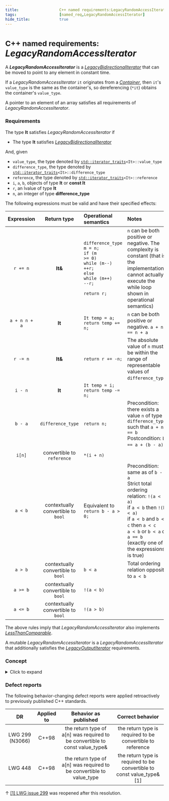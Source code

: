 ```yaml
---
title:                  C++ named requirements:LegacyRandomAccessIterator
tags:                   [named_req,LegacyRandomAccessIterator]
hide_title:             true
---
```



# <small>C++ named requirements:</small> *LegacyRandomAccessIterator*

A ***LegacyRandomAccessIterator*** is a [*LegacyBidirectionalIterator*](/docs/named_req/LegacyBidirectionalIterator) 
that can be moved to point to any element in constant time.

If a *LegacyRandomAccessIterator* `it` originates from a [*Container*](/docs/named_req/Container), 
then `it`'s `value_type` is the same as the container's, so dereferencing (`*it`) obtains the container's `value_type`.

A pointer to an element of an array satisfies all requirements of *LegacyRandomAccessIterator*.

### Requirements
The type **It** satisfies *LegacyRandomAccessIterator* if

* The type **It** satisfies [*LegacyBidirectionalIterator*](/docs/named_req/LegacyBidirectionalIterator)

And, given

* `value_type`, the type denoted by <code><a href="/docs/std/iterator/iterator_traits">std::iterator_traits</a>&lt;It&gt;::value_type</code>
* `difference_type`, the type denoted by <code><a href="/docs/std/iterator/iterator_traits">std::iterator_traits</a>&lt;It&gt;::difference_type</code>
* `reference`, the type denoted by <code><a href="/docs/std/iterator/iterator_traits">std::iterator_traits</a>&lt;It&gt;::reference</code>
* `i`, `a`, `b`, objects of type **It** or **const It**
* `r`, an lvalue of type **It**
* `n`, an integer of type **difference_type**

The following expressions must be valid and have their specified effects:

| **Expression** | **Return type**                      | **Operational semantics**                                                                                                            | **Notes**                                                                                                                                                                                                                                     |
|:--------------:|:------------------------------------:|:-------------------------------------------------------------------------------------------------------------------------------------|:----------------------------------------------------------------------------------------------------------------------------------------------------------------------------------------------------------------------------------------------|
| `r += n`       | **It&**                              | <code>difference_type m = n;  <br/>if (m >= 0) <br/>while (m--) <br/>++r; <br/>else <br/>while (m++) <br/>--r; <br/>return r;</code> | `n` can be both positive or negative. The complexity is constant (that is, the implementation cannot actually execute the while loop shown in operational semantics)                                                                          |
| `a + n n + a`  | **It**                               | <code>It temp = a;  <br/>return temp += n; </code>                                                                                   | `n` can be both positive or negative. `a + n == n + a`                                                                                                                                                                                        |
| `r -= n`       | **It&**                              | `return r += -n;`                                                                                                                    | The absolute value of `n` must be within the range of representable values of `difference_type`.                                                                                                                                              |
| `i - n`        | **It**                               | <code>It temp = i; <br/>return temp -= n;</code>                                                                                     |                                                                                                                                                                                                                                               |
| `b - a`        | `difference_type`                    | `return n;`                                                                                                                          | Precondition: there exists a value `n` of type `difference_type` such that `a + n == b` <br/>Postcondition: `b == a + (b - a)`.                                                                                                               |
| `i[n]`         | convertible to `reference`           | `*(i + n)`                                                                                                                           |                                                                                                                                                                                                                                               |
| `a < b`        | contextually convertible to `bool`   | Equivalent to `return b - a > 0;`                                                                                                    | Precondition: same as of `b - a` <br/>Strict total ordering relation: `!(a < a)` <br/>if `a < b` then `!(b < a)` <br/>if `a < b` and `b < c` then `a < c` <br/>`a < b` or `b < a` or `a == b` <br/>(exactly one of the expressions is <a>true</a>) |
| `a > b`        | contextually convertible to `bool`   | `b < a`                                                                                                                              | Total ordering relation opposite to `a < b`                                                                                                                                                                                                   |
| `a >= b`       | contextually convertible to `bool`   | `!(a < b)`                                                                                                                           |                                                                                                                                                                                                                                               |
| `a <= b`       | contextually convertible to `bool`   | `!(a > b)`                                                                                                                           |                                                                                                                                                                                                                                               |

The above rules imply that *LegacyRandomAccessIterator* also implements [*LessThanComparable*](/docs/named_req/LessThanComparable).

A mutable *LegacyRandomAccessIterator* is a *LegacyRandomAccessIterator* that additionally satisfies 
the [*LegacyOutputIterator*](/docs/named_req/LegacyOutputIterator) requirements.

### <Since v='cpp20'>Concept</Since>

<details>
<summary>Click to expand</summary>
<div>

For the definition of [std::iterator_traits](/docs/std/iterator/iterator_traits), the following exposition-only concept is defined.
```cpp
template<class I>
concept __LegacyRandomAccessIterator =
    __LegacyBidirectionalIterator<I> && std::totally_ordered<I> &&
        requires(I i, typename std::incrementable_traits<I>::difference_type n)
        {
            { i += n } -> std::same_as<I&>;
            { i -= n } -> std::same_as<I&>;
            { i +  n } -> std::same_as<I>;
            { n +  i } -> std::same_as<I>;
            { i -  n } -> std::same_as<I>;
            { i -  i } -> std::same_as<decltype(n)>;
            {  i[n]  } -> std::convertible_to<std::iter_reference_t<I>>;
        };
```
where the exposition-only concept `__LegacyBidirectionalIterator ` is described in [LegacyIterator#Concept](/docs/named_req/LegacyBidirectionalIterator#concept).

</div>
</details>

### Defect reports
The following behavior-changing defect reports were applied retroactively to previously published C++ standards.

|        DR       | Applied to |                            Behavior as published                            |                            Correct behavior                           |
|:---------------:|:----------:|:---------------------------------------------------------------------------:|:---------------------------------------------------------------------:|
| LWG 299 (N3066) | C++98      | the return type of a[n] was required to be convertible to const value_type& | the return type is required to be convertible to reference            |
| LWG 448         | C++98      | the return type of a[n] was required to be convertible to value_type        | the return type is required to be convertible to const value_type& [1] |

↑ [[1] LWG issue 299](https://cplusplus.github.io/LWG/issue299) was reopened after this resolution.